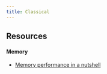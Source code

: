 ```yaml
---
title: Classical 
---
```


## Resources

#### **Memory**

- [Memory performance in a nutshell](https://www.intel.com/content/www/us/en/developer/articles/technical/memory-performance-in-a-nutshell.html)